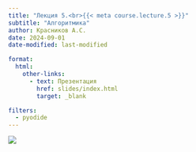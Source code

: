 ```yaml
---
title: "Лекция 5.<br>{{< meta course.lecture.5 >}}"
subtitle: "Алгоритмика"
author: Красников А.С.
date: 2024-09-01
date-modified: last-modified

format:
  html:
    other-links:
      - text: Презентация
        href: slides/index.html
        target: _blank

filters:
  - pyodide
---
```


![](./img/_lead.png){fig-align="center"}
